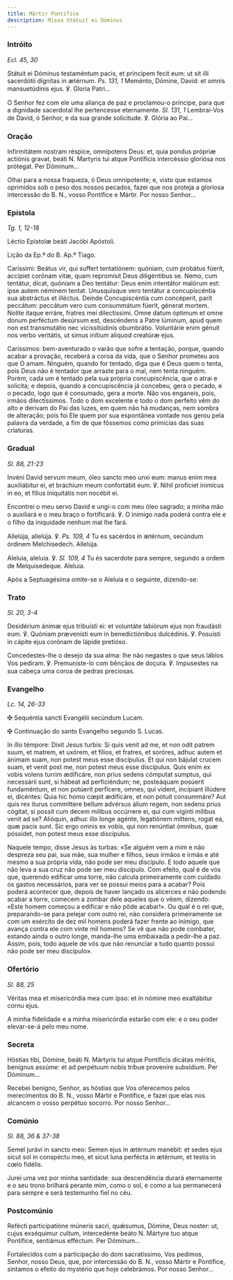 ```yaml
---
title: Mártir Pontífice
description: Missa Státuit ei Dóminus
---
```


### Intróito

<em>Ecl. 45, 30</em>

<div class="side-by-side not-content">

Státuit ei Dóminus testaméntum pacis, et príncipem fecit eum: ut sit illi sacerdótii dígnitas in ætérnum. <em>Ps. 131, 1</em> Meménto, Dómine, David: et omnis mansuetúdinis ejus. ℣. Gloria Patri...

O Senhor fez com ele uma aliança de paz e proclamou-o príncipe, para que a dignidade sacerdotal lhe pertencesse eternamente. <em>Sl. 131, 1</em> Lembrai-Vos de David, ó Senhor, e da sua grande solicitude. ℣. Glória ao Pai...

</div>

### Oração

<div class="side-by-side not-content">

Infirmitátem nostram réspice, omnípotens Deus: et, quia pondus própriæ actiónis gravat, beáti <span class="text-red-500">N.</span> Martyris tui atque Pontíficis intercéssio gloriósa nos prótegat. Per Dóminum...

Olhai para a nossa fraqueza, ó Deus omnipotente; e, visto que estamos oprimidos sob o peso dos nossos pecados, fazei que nos proteja a gloriosa intercessão do B. <span class="text-red-500">N.</span>, vosso Pontífice e Mártir. Por nosso Senhor...

</div>

### Epístola

<em>Tg. 1, 12-18</em>

<div class="side-by-side not-content">

Léctio Epístolæ beáti Jacóbi Apóstoli.

Lição da Ep.ª do B. Ap.º Tiago.

Caríssimi: Beátus vir, qui suffert tentatiónem: quóniam, cum probátus fúerit, accípiet corónam vitæ, quam repromísit Deus diligéntibus se. Nemo, cum tentátur, dicat, quóniam a Deo tentátur: Deus enim intentátor malórum est: ipse autem néminem tentat. Unusquísque vero tentátur a concupiscéntia sua abstráctus et illéctus. Deinde Concupiscéntia cum concéperit, parit peccátum: peccátum vero cum consummátum fúerit, génerat mortem. Nolíte itaque erráre, fratres mei dilectíssimi. Omne datum óptimum et omne donum perféctum desúrsum est, descéndens a Patre lúminum, apud quem non est transmutátio nec vicissitúdinis obumbrátio. Voluntárie enim génuit nos verbo veritátis, ut simus inítium aliquod creatúræ ejus.

Caríssimos: bem-aventurado o varão que sofre a tentação, porque, quando acabar a provação, receberá a coroa da vida, que o Senhor prometeu aos que O amam. Ninguém, quando for tentado, diga que é Deus quem o tenta, pois Deus não é tentador que arraste para o mal, nem tenta ninguém. Porém, cada um é tentado pela sua própria concupiscência, que o atrai e solicita; e depois, quando a concupiscência já concebeu, gera o pecado, e o pecado, logo que é consumado, gera a morte. Não vos enganeis, pois, irmãos dilectíssimos. Todo o dom excelente e todo o dom perfeito vêm do alto e derivam do Pai das luzes, em quem não há mudanças, nem sombra de alteração; pois foi Ele quem por sua espontânea vontade nos gerou pela palavra da verdade, a fim de que fôssemos como primícias das suas criaturas.

</div>

### Gradual

<em>Sl. 88, 21-23</em>

<div class="side-by-side not-content">

Invéni David servum meum, óleo sancto meo unxi eum: manus enim mea auxiliábitur ei, et bráchium meum confortábit eum. ℣. Nihil profíciet inimícus in eo, et fílius iniquitátis non nocébit ei.

Encontrei o meu servo David e ungi-o com meu óleo sagrado; a minha mão o auxiliará e o meu braço o fortificará. ℣. O inimigo nada poderá contra ele e o filho da iniquidade nenhum mal lhe fará.

Allelúja, allelúja. ℣. <em>Ps. 109, 4</em> Tu es sacérdos in ætérnum, secúndum órdinem Melchísedech. Allelúja.

Aleluia, aleluia. ℣. <em>Sl. 109, 4</em> Tu és sacerdote para sempre, segundo a ordem de Melquisedeque. Aleluia.

</div>

<aside>Após a Septuagésima omite-se o Aleluia e o seguinte, dizendo-se:</aside>

### Trato

<em>Sl. 20, 3-4</em>

<div class="side-by-side not-content">

Desidérium ánimæ ejus tribuísti ei: et voluntáte labiórum ejus non fraudásti eum. ℣. Quóniam prævenísti eum in benedictiónibus dulcédinis. ℣. Posuísti in cápite ejus corónam de lápide pretióso.

Concedestes-lhe o desejo da sua alma: lhe não negastes o que seus lábios Vos pediram. ℣. Premuniste-lo com bênçãos de doçura. ℣. Impusestes na sua cabeça uma coroa de pedras preciosas.

</div>

### Evangelho

<em>Lc. 14, 26-33</em>

<div class="side-by-side not-content">

<span class="cross text-red-500">✠</span> Sequéntia sancti Evangélii secúndum Lucam.

<span class="cross text-red-500">✠</span> Continuação do santo Evangelho segundo S. Lucas.

In illo témpore: Dixit Jesus turbis: Si quis venit ad me, et non odit patrem suum, et matrem, et uxórem, et fílios, et fratres, et soróres, adhuc autem et ánimam suam, non potest meus esse discípulus. Et qui non bájulat crucem suam, et venit post me, non potest meus esse discípulus. Quis enim ex vobis volens turrim ædificáre, non prius sedens cómputat sumptus, qui necessárii sunt, si hábeat ad perficiéndum; ne, posteáquam posúerit fundaméntum, et non potúerit perfícere, omnes, qui vident, incípiant illúdere ei, dicéntes: Quia hic homo cœpit ædificáre, et non pótuit consummáre? Aut quis rex iturus commíttere bellum advérsus álium regem, non sedens prius cógitat, si possit cum decem mílibus occúrrere ei, qui cum vigínti mílibus venit ad se? Alióquin, adhuc illo longe agénte, legatiónem mittens, rogat ea, quæ pacis sunt. Sic ergo omnis ex vobis, qui non renúntiat ómnibus, quæ póssidet, non potest meus esse discípulus.

Naquele tempo, disse Jesus às turbas: «Se alguém vem a mim e não despreza seu pai, sua mãe, sua mulher e filhos, seus irmãos e irmãs e até mesmo a sua própria vida, não pode ser meu discípulo. E todo aquele que não leva a sua cruz não pode ser meu discípulo. Com efeito, qual é de vós que, querendo edificar uma torre, não calcula primeiramente com cuidado os gastos necessários, para ver se possui meios para a acabar? Pois poderá acontecer que, depois de haver lançado os alicerces e não podendo acabar a torre, comecem a zombar dele aqueles que o vêem, dizendo: «Este homem começou a edificar e não pôde acabar!». Ou qual é o rei que, preparando-se para pelejar com outro rei, não considera primeiramente se com um exército de dez mil homens poderá fazer frente ao inimigo, que avança contra ele com vinte mil homens? Se vê que não pode combater, estando ainda o outro longe, manda-lhe uma embaixada a pedir-lhe a paz. Assim, pois, todo aquele de vós que não renunciar a tudo quanto possui não pode ser meu discípulo».

</div>

### Ofertório

<em>Sl. 88, 25</em>

<div class="side-by-side not-content">

Véritas mea et misericórdia mea cum ipso: et in nómine meo exaltábitur cornu ejus.

A minha fidelidade e a minha misericórdia estarão com ele: e o seu poder elevar-se-á pelo meu nome.

</div>

### Secreta

<div class="side-by-side not-content">

Hóstias tibi, Dómine, beáti <span class="text-red-500">N.</span> Mártyris tui atque Pontíficis dicátas méritis, benígnus assúme: et ad perpétuum nobis tríbue proveníre subsídium. Per Dóminum...

Recebei benigno, Senhor, as hóstias que Vos oferecemos pelos merecimentos do B. <span class="text-red-500">N.</span>, vosso Mártir e Pontífice, e fazei que elas nos alcancem o vosso perpétuo socorro. Por nosso Senhor...

</div>

### Comúnio

<em>Sl. 88, 36 & 37-38</em>

<div class="side-by-side not-content">

Semel jurávi in sancto meo: Semen ejus in ætérnum manébit: et sedes ejus sicut sol in conspéctu meo, et sicut luna perfécta in ætérnum, et testis in cœlo fidélis.

Jurei uma vez por minha santidade: sua descendência durará eternamente e o seu trono brilhará perante mim, como o sol, e como a lua permanecerá para sempre e será testemunho fiel no céu.

</div>

### Postcomúnio

<div class="side-by-side not-content">

Refécti participatióne múneris sacri, quǽsumus, Dómine, Deus noster: ut, cujus exséquimur cultum, intercedénte beáto <span class="text-red-500">N.</span> Mártyre tuo atque Pontífice, sentiámus efféctum. Per Dóminum...

Fortalecidos com a participação do dom sacratíssimo, Vos pedimos, Senhor, nosso Deus, que, por intercessão do B. <span class="text-red-500">N.</span>, vosso Mártir e Pontífice, sintamos o efeito do mystério que hoje celebrámos. Por nosso Senhor...

</div>
